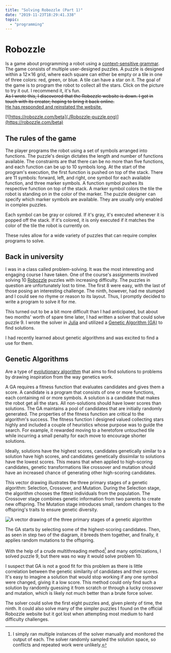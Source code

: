 ```yaml
---
title: "Solving Robozzle (Part 1)"
date: "2019-11-23T18:29:41.338"
topic:
  - "programming"
---
```


# Robozzle

Is a game about programming a robot using a [context-sensitive grammar](https://en.wikipedia.org/wiki/Context-sensitive_grammar).
The game consists of multiple user-designed puzzles.
A puzzle is designed within a 12⨯16 grid, where each square can either be empty or a tile in one of three colors: red, green, or blue.
A tile can have a star on it.
The goal of the game is to program the robot to collect all the stars.
Click on the picture to try it out. I recommend it, it's fun.
<br/><del>As I wrote this, I discovered that the Robozzle website is down.
I got in touch with its creator, hoping to bring it back online.</del>
<br/><ins>He has responded and reinstated the website.</ins>

[![https://robozzle.com/beta](./Robozzle-puzzle.png)](https://robozzle.com/beta)

## The rules of the game

The player programs the robot using a set of symbols arranged into functions.
The puzzle's design dictates the length and number of functions available.
The constraints are that there can be no more than five functions, and each function can be up to 10 symbols long.
At the start of the program's execution, the first function is pushed on top of the stack.
There are 11 symbols: forward, left, and right, one symbol for each available function, and three marker symbols.
A function symbol pushes its respective function on top of the stack. A marker symbol colors the tile the robot is standing on in the color of the marker.
The puzzle designer can specify which marker symbols are available. They are usually only enabled in complex puzzles.

Each symbol can be gray or colored. If it's gray, it's executed whenever it is popped off the stack. If it's colored, it is only executed if it matches the color of the tile the robot is currently on.

These rules allow for a wide variety of puzzles that can require complex programs to solve.

## Back in university

I was in a class called problem-solving. It was the most interesting and engaging course I have taken.
One of the course's assignments involved solving 10 [Robozzle](https://robozzle.com) puzzles with increasing difficulty.
The puzzles in question are unfortunately lost to time.
The first 8 were easy, with the last of those posing an interesting challenge. The ninth, however, had me stumped and I could see no rhyme or reason to its layout.
Thus, I promptly decided to write a program to solve it for me.

This turned out to be a bit more difficult than I had anticipated, but about two months' worth of spare time later, I had written a solver that could solve puzzle 9.
I wrote the solver in [Julia](https://julialang.org) and utilized a [Genetic Algorithm (GA)](https://en.wikipedia.org/wiki/Genetic_algorithm) to find solutions.

I had recently learned about genetic algorithms and was excited to find a use for them.

## Genetic Algorithms

Are a type of [evolutionary algorithm](https://en.wikipedia.org/wiki/Evolutionary_algorithm) that aims to find solutions to problems by drawing inspiration from the way genetics work.

A GA requires a fitness function that evaluates candidates and gives them a score.
A candidate is a program that consists of one or more functions, each containing nil or more symbols. A solution is a candidate that makes the robot get all the stars.
All non-solutions should have lower scores than solutions.
The GA maintains a pool of candidates that are initially randomly generated.
The properties of the fitness function are critical to the algorithm's success.
The fitness function I designed valued collecting stars highly and included a couple of heuristics whose purpose was to guide the search.
For example, it rewarded moving to a heretofore untouched tile while incurring a small penalty for each move to encourage shorter solutions.

Ideally, solutions have the highest scores, candidates genetically similar to a solution have high scores, and candidates genetically dissimilar to solutions have the lowest scores.
This means that when applied to high-scoring candidates, genetic transformations like crossover and mutation should have an increased chance of generating other high-scoring candidates.

This vector drawing illustrates the three primary stages of a genetic algorithm: Selection, Crossover, and Mutation.
During the Selection stage, the algorithm chooses the fittest individuals from the population.
The Crossover stage combines genetic information from two parents to create new offspring.
The Mutation stage introduces small, random changes to the offspring's traits to ensure genetic diversity.

![A vector drawing of the three primary stages of a genetic algorithm](./selection-crossover-mutation.png "Source: http://www.turingfinance.com/wp-content/uploads/2014/04/Genetic-Algorithm1.png")

The GA starts by selecting some of the highest-scoring candidates. Then, as seen in step two of the diagram, it breeds them together, and finally, it applies random mutations to the offspring.

With the help of a crude multithreading method[^1] and many optimizations, I solved puzzle 9, but there was no way it would solve problem 10.

I suspect that GA is not a good fit for this problem as there is little correlation between the genetic similarity of candidates and their scores.
It's easy to imagine a solution that would stop working if any one symbol were changed, giving it a low score.
This method could only find such a solution by randomly guessing it from scratch or through a lucky crossover and mutation, which is likely not much better than a brute force solver.

The solver could solve the first eight puzzles and, given plenty of time, the ninth. 
It could also solve many of the simpler puzzles I found on the official Robozzle website but it got lost when attempting most medium to hard difficulty challenges.

[^1]: I simply ran multiple instances of the solver manually and monitored the output of each. The solver randomly sampled the solution space, so conflicts and repeated work were unlikely.
